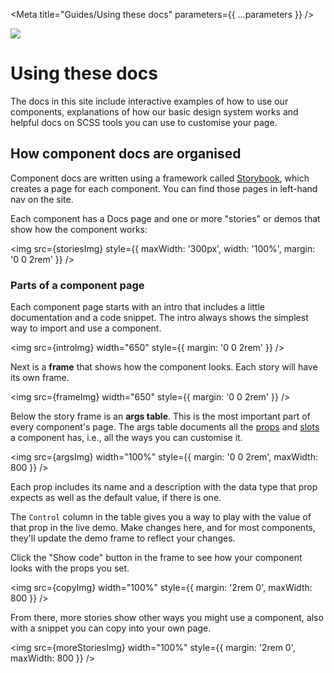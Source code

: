 

<Meta title="Guides/Using these docs" parameters={{ ...parameters }} />

![](https://graphics.thomsonreuters.com/style-assets/images/logos/reuters-graphics-logo/svg/graphics-logo-color-dark.svg)

# Using these docs

The docs in this site include interactive examples of how to use our components, explanations of how our basic design system works and helpful docs on SCSS tools you can use to customise your page.

## How component docs are organised

Component docs are written using a framework called [Storybook](https://storybook.js.org/docs/svelte/get-started/introduction), which creates a page for each component. You can find those pages in left-hand nav on the site.

Each component has a Docs page and one or more "stories" or demos that show how the component works:

<img
  src={storiesImg}
  style={{ maxWidth: '300px', width: '100%', margin: '0 0 2rem' }}
/>

### Parts of a component page

Each component page starts with an intro that includes a little documentation and a code snippet. The intro always shows the simplest way to import and use a component.

<img src={introImg} width="650" style={{ margin: '0 0 2rem' }} />

Next is a **frame** that shows how the component looks. Each story will have its own frame.

<img src={frameImg} width="650" style={{ margin: '0 0 2rem' }} />

Below the story frame is an **args table**. <span class="highlight bold">This is the most important part of every component's page.</span> The args table documents all the [props](https://learn.svelte.dev/tutorial/declaring-props) and [slots](https://learn.svelte.dev/tutorial/slots) a component has, i.e., all the ways you can customise it.

<img src={argsImg} width="100%" style={{ margin: '0 0 2rem', maxWidth: 800 }} />

Each prop includes its name and a description with the data type that prop expects as well as the default value, if there is one.

The `Control` column in the table gives you a way to play with the value of that prop in the live demo. Make changes here, and for most components, they'll update the demo frame to reflect your changes.

Click the "Show code" button in the frame to see how your component looks with the props you set.

<img src={copyImg} width="100%" style={{ margin: '2rem 0', maxWidth: 800 }} />

From there, more stories show other ways you might use a component, also with a snippet you can copy into your own page.

<img
  src={moreStoriesImg}
  width="100%"
  style={{ margin: '2rem 0', maxWidth: 800 }}
/>
